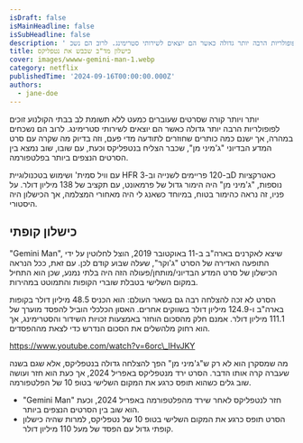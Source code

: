 ```yaml
---
isDraft: false
isMainHeadline: false
isSubHeadline: false
description: ' יותר ויותר קורה שסרטים שעוברים כמעט ללא תשומת לב בבתי הקולנוע זוכים לפופולריות הרבה יותר גדולה כאשר הם יוצאים לשירותי סטרימינג. לרוב הם נשכ'
title: כישלון מד"ב שכבש את נטפליקס
cover: images/wwww-gemini-man-1.webp
category: netflix
publishedTime: '2024-09-16T00:00:00.000Z'
authors:
  - jane-doe
---
```


יותר ויותר קורה שסרטים שעוברים כמעט ללא תשומת לב בבתי הקולנוע זוכים לפופולריות הרבה יותר גדולה כאשר הם יוצאים לשירותי סטרימינג. לרוב הם נשכחים במהרה, אך ישנם כמה כותרים שחוזרים לתודעה מדי פעם, וזה בדיוק מה שקרה עם סרט המדע הבדיוני "ג'מיני מן", שכבר הצליח בנטפליקס וכעת, עם שובו, שוב נמצא בין הסרטים הנצפים ביותר בפלטפורמה.

עם וויל סמית' ושימוש בטכנולוגיית HFR ב-120 פריימים לשנייה וב-3D כאטרקציות נוספות, "ג'מיני מן" היה הימור גדול של פרמאונט, עם תקציב של 138 מיליון דולר. על פניו, זה נראה כהימור בטוח, במיוחד כשאנג לי היה מאחורי המצלמה, אך הכישלון היה היסטורי.

## כישלון קופתי

"Gemini Man", שיצא לאקרנים בארה"ב ב-11 באוקטובר 2019, הוצל לחלוטין על ידי התופעה האדירה של הסרט "ג'וקר", שעלה שבוע קודם לכן. עם זאת, ככל הנראה הכישלון של סרט המדע הבדיוני/מותחן/פעולה הזה היה בלתי נמנע, שכן הוא התחיל במקום השלישי בטבלת שוברי הקופות והתמוטט במהירות.

הסרט לא זכה להצלחה רבה גם בשאר העולם: הוא הכניס 48.5 מיליון דולר בקופות בארה"ב ו-124.9 מיליון דולר בשווקים אחרים. האסון הכלכלי הוביל להפסד מוערך של 111.1 מיליון דולר. אמנם חלק מהסכום הוחזר באמצעות זכויות השידור והסטרימינג, אך הוא רחוק מלהשלים את הסכום הנדרש כדי לצאת מההפסדים.

https://www.youtube.com/watch?v=6orc\_lHvJKY

מה שמסקרן הוא לא רק ש"ג'מיני מן" הפך להצלחה גדולה בנטפליקס, אלא שגם בשנה שעברה קרה אותו הדבר. הסרט ירד מנטפליקס באפריל 2024, אך כעת הוא חזר ועושה שוב גלים כשהוא תופס כרגע את המקום השלישי בטופ 10 של הפלטפורמה.

- "Gemini Man" חזר לנטפליקס לאחר שירד מהפלטפורמה באפריל 2024, וכעת הוא שוב בין הסרטים הנצפים ביותר.
- הסרט תופס כרגע את המקום השלישי בטופ 10 של נטפליקס, למרות שהיה כישלון קופתי גדול עם הפסד של מעל 110 מיליון דולר.
